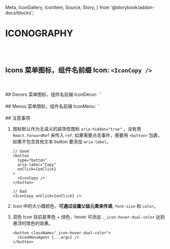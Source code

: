   Meta,
  IconGallery,
  IconItem,
  Source,
  Story,
} from '@storybook/addon-docs/blocks';




<Meta title="Iconography" />

# ICONOGRAPHY

<br />
<br />

## Icons 菜单图标，组件名前缀 Icon: `<IconCopy />`

<IconGallery>
  <IconItem name="Copy">
    <IconCopy />
  </IconItem>
  <IconItem name="Dislike">
    <IconDislike />
  </IconItem>
  <IconItem name="ExternalLink">
    <IconExternalLink />
  </IconItem>
  <IconItem name="Like">
    <IconLike />
  </IconItem>
  <IconItem name="Loading">
    <IconLoading />
  </IconItem>
  <IconItem name="Plus">
    <IconPlus />
  </IconItem>
  <IconItem name="PlusCircle">
    <IconPlusCircle />
  </IconItem>
  <IconItem name="Setting">
    <IconSetting />
  </IconItem>
  <IconItem name="Sync">
    <IconSync />
  </IconItem>
</IconGallery>

<br />
<br />
## Decors 菜单图标，组件名前缀 IconDecor: `<IconDecorHot />`

<IconGallery>
  <IconItem name="Hot">
    <IconDecorHot />
  </IconItem>
  <IconItem name="Make">
    <IconDecorMake />
  </IconItem>
</IconGallery>

<br />
<br />
## Menus 菜单图标，组件名前缀 IconMenu: `<IconMenuAgent />`

<IconGallery>
  <IconItem name="Agent">
    <IconMenuAgent className="_icon-hover-dual-color" />
  </IconItem>
  <IconItem name="Credential">
    <IconMenuCredential className="_icon-hover-dual-color" />
  </IconItem>
  <IconItem name="Dashboard">
    <IconMenuDashboard className="_icon-hover-dual-color" />
  </IconItem>
  <IconItem name="Home">
    <IconMenuHome className="_icon-hover-dual-color" />
  </IconItem>
  <IconItem name="Integration">
    <IconMenuIntegration className="_icon-hover-dual-color" />
  </IconItem>
  <IconItem name="Log">
    <IconMenuLog className="_icon-hover-dual-color" />
  </IconItem>
  <IconItem name="Plan">
    <IconMenuPlan className="_icon-hover-dual-color" />
  </IconItem>
  <IconItem name="Template">
    <IconMenuTemplate className="_icon-hover-dual-color" />
  </IconItem>
  <IconItem name="Workflow">
    <IconMenuWorkflow className="_icon-hover-dual-color" />
  </IconItem>
</IconGallery>

<br />
<br />
## 注意事项

1. 图标默认作为无语义的装饰性图标 `aria-hidden="true"` ，没有用 `React.forwardRef` 来传入 `ref`, 如果需要点击事件，需要用 `<button>` 包裹，如果不包含其他文本 button 要添加 `aria-label`。

   ```tsx
   // Good
   <button
     type="button"
     aria-label="Copy"
     onClick={onClick}
   >
     <IconCopy />
   </button>

   // Bad
   <IconCopy onClick={onClick} />
   ```

2. Icon 中的大小跟颜色，**可通过设置父级元素来传递**, `font-size` 和 `color`。
3. 双色 Icon 目前是黑色 + 绿色，hover 可添加 `._icon-hover-dual-color` 达到悬浮时改色的效果。

   ```tsx
   <button className="_icon-hover-dual-color">
     <IconMenuAgent {...args} />
   </button>
   ```

```

```
